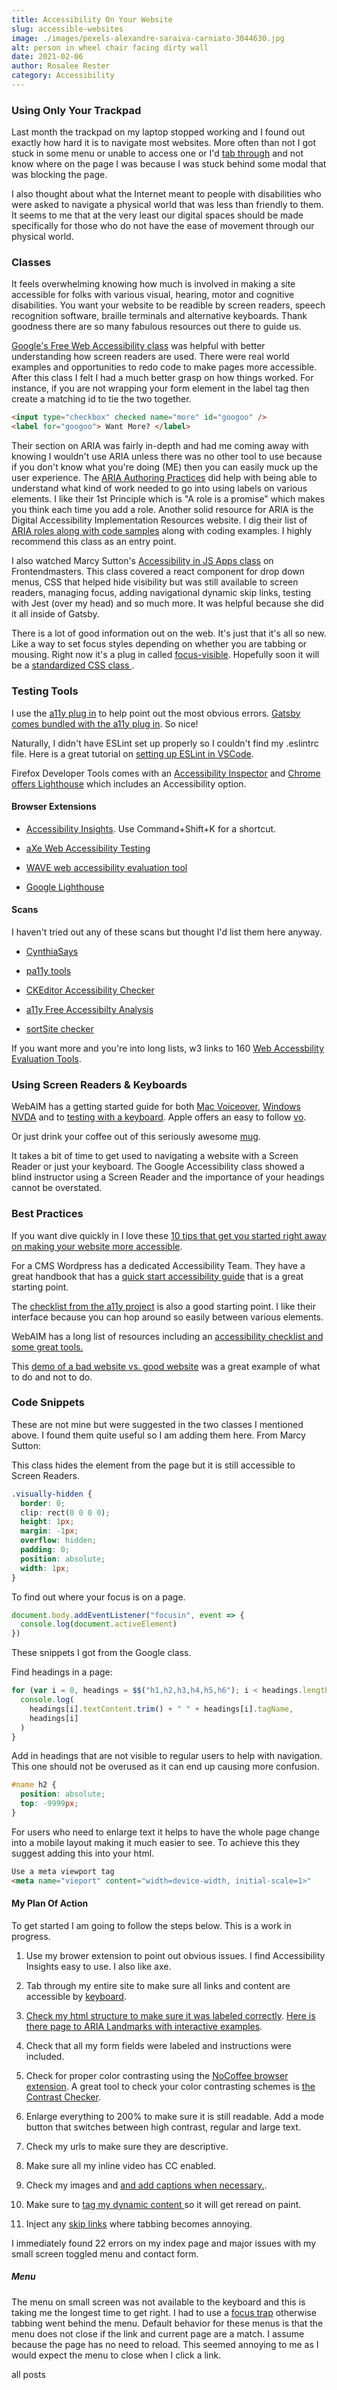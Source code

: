 ```yaml
---
title: Accessibility On Your Website
slug: accessible-websites
image: ./images/pexels-alexandre-saraiva-carniato-3044630.jpg
alt: person in wheel chair facing dirty wall
date: 2021-02-06
author: Rosalee Rester
category: Accessibility
---
```



### Using Only Your Trackpad

Last month the trackpad on my laptop stopped working and I found out exactly how hard it is to navigate most websites. More often than not I got stuck in some menu or unable to access one or I'd [tab through](https://www.matuzo.at/blog/testing-with-tab/) and not know where on the page I was because I was stuck behind some modal that was blocking the page.

I also thought about what the Internet meant to people with disabilities who were asked to navigate a physical world that was less than friendly to them. It seems to me that at the very least our digital spaces should be made specifically for those who do not have the ease of movement through our physical world.

### Classes

It feels overwhelming knowing how much is involved in making a site accessible for folks with various visual, hearing, motor and cognitive disabilities. You want your website to be readible by screen readers, speech recognition software, braille terminals and alternative keyboards. Thank goodness there are so many fabulous resources out there to guide us.

[Google's Free Web Accessibility class](https://www.udacity.com/course/web-accessibility--ud891) was helpful with better understanding how screen readers are used. There were real world examples and opportunities to redo code to make pages more accessible. After this class I felt I had a much better grasp on how things worked. For instance, if you are not wrapping your form element in the label tag then create a matching id to tie the two together.

```html
<input type="checkbox" checked name="more" id="googoo" />
<label for="googoo"> Want More? </label>
```

Their section on ARIA was fairly in-depth and had me coming away with knowing I wouldn't use ARIA unless there was no other tool to use because if you don't know what you're doing (ME) then you can easily muck up the user experience. The [ARIA Authoring Practices](https://www.w3.org/TR/wai-aria-practices-1.1/) did help with being able to understand what kind of work needed to go into using labels on various elements. I like their 1st Principle which is "A role is a promise" which makes you think each time you add a role. Another solid resource for ARIA is the Digital Accessibility Implementation Resources website. I dig their list of [ARIA roles along with code samples](http://accessibilityresources.org/m-aria/aria-role) along with coding examples. I highly recommend this class as an entry point.

I also watched Marcy Sutton's [Accessibility in JS Apps class](https://frontendmasters.com/courses/javascript-accessibility/) on Frontendmasters. This class covered a react component for drop down menus, CSS that helped hide visibility but was still available to screen readers, managing focus, adding navigational dynamic skip links, testing with Jest (over my head) and so much more. It was helpful because she did it all inside of Gatsby.

There is a lot of good information out on the web. It's just that it's all so new. Like a way to set focus styles depending on whether you are tabbing or mousing. Right now it's a plug in called [focus-visible](https://github.com/WICG/focus-visible). Hopefully soon it will be a [ standardized CSS class ](https://drafts.csswg.org/selectors-4/#the-focus-visible-pseudo).

### Testing Tools

I use the [a11y plug in](https://www.npmjs.com/package/eslint-plugin-jsx-a11y) to help point out the most obvious errors. [Gatsby comes bundled with the a11y plug in](https://www.gatsbyjs.com/docs/conceptual/making-your-site-accessible/). So nice!

Naturally, I didn't have ESLint set up properly so I couldn't find my .eslintrc file. Here is a great tutorial on [setting up ESLint in VSCode](https://www.digitalocean.com/community/tutorials/linting-and-formatting-with-eslint-in-vs-code).

Firefox Developer Tools comes with an [Accessibility Inspector](https://developer.mozilla.org/en-US/docs/Tools/Accessibility_inspector) and [Chrome offers Lighthouse](https://developers.google.com/web/tools/chrome-devtools/accessibility/reference) which includes an Accessibility option.

#### Browser Extensions

- [Accessibility Insights](https://chrome.google.com/webstore/detail/accessibility-insights-fo/pbjjkligggfmakdaogkfomddhfmpjeni?hl=en). Use Command+Shift+K for a shortcut.

- [aXe Web Accessibility Testing](https://chrome.google.com/webstore/detail/axe-web-accessibility-tes/lhdoppojpmngadmnindnejefpokejbdd)

- [WAVE web accessibility evaluation tool](https://wave.webaim.org/extension/)

- [Google Lighthouse ](https://chrome.google.com/webstore/detail/lighthouse/blipmdconlkpinefehnmjammfjpmpbjk)

#### Scans

I haven't tried out any of these scans but thought I'd list them here anyway.

- [CynthiaSays](http://www.cynthiasays.com/)

- [pa11y tools](https://pa11y.org/)

- [CKEditor Accessibility Checker](https://ckeditor.com/ckeditor-4/accessibility-checker/)

- [a11y Free Accessibilty Analysis](https://www.boia.org/w3c-tools-services-a11y)

- [sortSite checker](https://www.powermapper.com/products/sortsite/)

If you want more and you're into long lists, w3 links to 160 [Web Accessbility Evaluation Tools](https://www.w3.org/WAI/ER/tools/).

### Using Screen Readers & Keyboards

WebAIM has a getting started guide for both [Mac Voiceover](https://webaim.org/articles/voiceover/), [Windows NVDA](https://webaim.org/articles/nvda/) and to [testing with a keyboard](https://webaim.org/techniques/keyboard/). Apple offers an easy to follow [vo](https://www.apple.com/voiceover/info/guide/_1124.html).

Or just drink your coffee out of this seriously awesome [mug](https://scottvinkle.me/products/voiceover-screen-reader-cheat-sheet-mug).

It takes a bit of time to get used to navigating a website with a Screen Reader or just your keyboard. The Google Accessibility class showed a blind instructor using a Screen Reader and the importance of your headings cannot be overstated.

### Best Practices

If you want dive quickly in I love these [10 tips that get you started right away on making your website more accessible](https://www.webfx.com/blog/web-design/10-simple-web-accessibility-tips-you-can-do-today/).

For a CMS Wordpress has a dedicated Accessibility Team. They have a great handbook that has a [quick start accessibility guide](https://make.wordpress.org/accessibility/handbook/best-practices/quick-start-guide/) that is a great starting point.

The [checklist from the a11y project](https://www.a11yproject.com/checklist/) is also a good starting point. I like their interface because you can hop around so easily between various elements.

WebAIM has a long list of resources including an [accessibility checklist and some great tools.](https://webaim.org/resources/)

This [demo of a bad website vs. good website](https://www.w3.org/WAI/demos/bad/Overview.html) was a great example of what to do and not to do.

<!-- Skip Links



css prefers-reduced-motion CSS
@media (prefers-reduced-motion: reduce){
.animation{
animation: none;
transition:.001ms;
}}
So, to ensure the AT can access the <title> and <desc>:
Add the appropriate ID’s to the <title> and <desc>:

<title id="uniqueTitleID">The title of the SVG</title>
<desc id="uniqueDescID">A longer, more complete description for complex graphics.</desc>
On the <svg> tag, add:
aria-labelledby="uniqueTitleID uniqueDescID" (use the title and desc ID’s) – both title and description are included in aria-labelledby because it has better screen-reader support than aria-describedby (see tip #4)
One more thing:
On the <svg> tag, add:
role="img" (so that the SVG is not traversed by browsers that map the SVG to the group role)

SVG:
Viewport: X, Y, Width, Height

<svg xmlns=http://www.w3.org/2000/svg role="img" aria-labelledby="title  desc">
   <title id="title">Circle</title>
   <desc id="desc">Large red circle with a black border</desc>
   <circle role="presentation" cy="60" r="55" stroke="black" stroke-width="2"
   fill="red" />
</svg> -->

### Code Snippets

These are not mine but were suggested in the two classes I mentioned above. I found them quite useful so I am adding them here. From Marcy Sutton:

This class hides the element from the page but it is still accessible to Screen Readers.

```css
.visually-hidden {
  border: 0;
  clip: rect(0 0 0 0);
  height: 1px;
  margin: -1px;
  overflow: hidden;
  padding: 0;
  position: absolute;
  width: 1px;
}
```

To find out where your focus is on a page.

```javascript
document.body.addEventListener("focusin", event => {
  console.log(document.activeElement)
})
```

These snippets I got from the Google class.

Find headings in a page:

```javascript
for (var i = 0, headings = $$("h1,h2,h3,h4,h5,h6"); i < headings.length; i++) {
  console.log(
    headings[i].textContent.trim() + " " + headings[i].tagName,
    headings[i]
  )
}
```

Add in headings that are not visible to regular users to help with navigation. This one should not be overused as it can end up causing more confusion.

```css
#name h2 {
  position: absolute;
  top: -9999px;
}
```

For users who need to enlarge text it helps to have the whole page change into a mobile layout making it much easier to see. To achieve this they suggest adding this into your html.

```html
Use a meta viewport tag
<meta name="vieport" content="width=device-width, initial-scale=1>"
```

#### My Plan Of Action

To get started I am going to follow the steps below. This is a work in progress.

1. Use my brower extension to point out obvious issues. I find Accessibility Insights easy to use. I also like axe.

2. Tab through my entire site to make sure all links and content are accessible by [keyboard](https://webaim.org/techniques/keyboard/).

3. [Check my html structure to make sure it was labeled correctly](https://www.w3schools.com/html/html5_semantic_elements.asp). [Here is there page to ARIA Landmarks with interactive examples](https://www.w3.org/TR/wai-aria-practices/examples/landmarks/index.html).

4. Check that all my form fields were labeled and instructions were included.

5. Check for proper color contrasting using the [NoCoffee browser extension](https://chrome.google.com/webstore/detail/nocoffee/jjeeggmbnhckmgdhmgdckeigabjfbddl?hl=en-US). A great tool to check your color contrasting schemes is [the Contrast Checker](https://contrastchecker.com/).

6. Enlarge everything to 200% to make sure it is still readable. Add a mode button that switches between high contrast, regular and large text.

7. Check my urls to make sure they are descriptive.

8. Make sure all my inline video has CC enabled.

9. Check my images and [ and add captions when necessary.](https://www.w3.org/TR/2012/NOTE-WCAG20-TECHS-20120103/C7).

10. Make sure to [tag my dynamic content ](https://accessibility.oit.ncsu.edu/it-accessibility-at-nc-state/developers/accessibility-handbook/aria-landmarks/) so it will get reread on paint.

11. Inject any [skip links](https://webaim.org/techniques/skipnav/#focus) where tabbing becomes annoying.

I immediately found 22 errors on my index page and major issues with my small screen toggled menu and contact form.

##### Menu

The menu on small screen was not available to the keyboard and this is taking me the longest time to get right.
I had to use a [focus trap](https://www.npmjs.com/package/focus-trap-react) otherwise tabbing went behind the menu. Default behavior for these menus is that the menu does not close if the link and current page are a match. I assume because the page has no need to reload. This seemed annoying to me as I would expect the menu to close when I click a link.

<Link to="/posts" className="btn center-btn">
  all posts
</Link>
